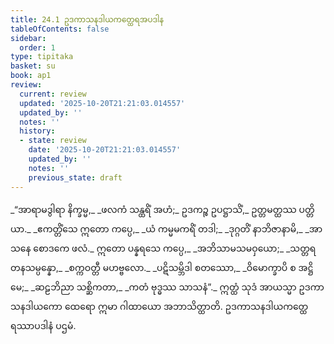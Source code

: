 ```yaml
---
title: 24.1 ဥဒကာသနဒါယကတ္ထေရအပဒါန
tableOfContents: false
sidebar:
  order: 1
type: tipitaka
basket: su
book: ap1
review:
  current: review
  updated: '2025-10-20T21:21:03.014557'
  updated_by: ''
  notes: ''
  history:
  - state: review
    date: '2025-10-20T21:21:03.014557'
    updated_by: ''
    notes: ''
    previous_state: draft
---
```



<DynamicBreadcrumb />


<ReviewStatus review={frontmatter.review} showDetails={true} />

<HypothesisAnnotation frontmatter={frontmatter} />

<Division number="1" book="ap1" e="ch" v="20" p="245">

<Paragraph number="2973" book="ap1">
_“အာရာမဒွါရာ နိက္ခမ္မ,_  
_ဖလကံ သန္ထရိံ အဟံ;_  
ဥဒကဉ္စ ဥပဋ္ဌာသိံ,_  
ဥတ္တမတ္ထဿ ပတ္တိယာ._  

</Paragraph>

</Division>
<Division number="2" book="ap1" e="ch" v="20" p="245">

<Paragraph number="2974" type="verses" book="ap1">
_ဧကတ္တိံသေ ဣတော ကပ္ပေ,_  
_ယံ ကမ္မမကရိံ တဒါ;_  
_ဒုဂ္ဂတိံ နာဘိဇာနာမိ,_  
_အာသနေ စောဒကေ ဖလံ._  

</Paragraph>

</Division>
<Division number="3" book="ap1" e="ch" v="20" p="245">

<Paragraph number="2975" type="verses" book="ap1">
ဣတော ပန္နရသေ ကပ္ပေ,_  
_အဘိသာမသမဝှယော;_  
_သတ္တရတနသမ္ပန္နော,_  
_စက္ကဝတ္တီ မဟဗ္ဗလော._  

</Paragraph>

</Division>
<Division number="4" book="ap1" e="ch" v="20" p="245">

<Paragraph number="2976" type="verses" book="ap1">
_ပဋိသမ္ဘိဒါ စတဿော,_  
_ဝိမောက္ခာပိ စ အဋ္ဌိမေ;_  
_ဆဠဘိညာ သစ္ဆိကတာ,_  
_ကတံ ဗုဒ္ဓဿ သာသနံ”._  

</Paragraph>

<Paragraph number="2977" book="ap1">
ဣတ္ထံ သုဒံ အာယသ္မာ ဥဒကာသနဒါယကော ထေရော ဣမာ ဂါထာယော အဘာသိတ္ထာတိ.

</Paragraph>
</Division>

<Paragraph number="2978" type="center" book="ap1">
ဥဒကာသနဒါယကတ္ထေရဿာပဒါနံ ပဌမံ.
</Paragraph>